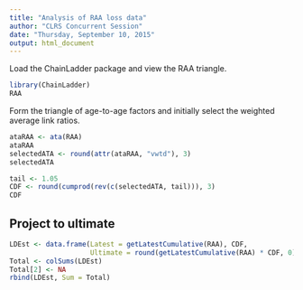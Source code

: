 ```yaml
---
title: "Analysis of RAA loss data"
author: "CLRS Concurrent Session"
date: "Thursday, September 10, 2015"
output: html_document
---
```


Load the ChainLadder package and view the RAA triangle.

```r
library(ChainLadder)
RAA
```

Form the triangle of age-to-age factors and initially select the weighted average link ratios.

```r
ataRAA <- ata(RAA)
ataRAA
selectedATA <- round(attr(ataRAA, "vwtd"), 3)
selectedATA
```

``` r
tail <- 1.05
CDF <- round(cumprod(rev(c(selectedATA, tail))), 3)
CDF
```

## Project to ultimate

``` r
LDEst <- data.frame(Latest = getLatestCumulative(RAA), CDF, 
                    Ultimate = round(getLatestCumulative(RAA) * CDF, 0))
Total <- colSums(LDEst)
Total[2] <- NA
rbind(LDEst, Sum = Total)
```
